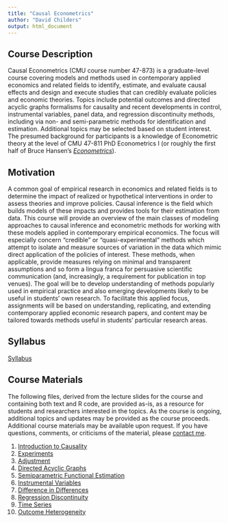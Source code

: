 ```yaml
---
title: "Causal Econometrics"
author: "David Childers"
output: html_document
---
```


## Course Description

Causal Econometrics (CMU course number 47-873) is a graduate-level course covering models and methods used in contemporary applied economics and related fields to identify, estimate, and evaluate causal effects and design and execute studies that can credibly evaluate policies and economic theories. Topics include potential outcomes and directed acyclic graphs formalisms for causality and recent developments in control, instrumental variables, panel data, and regression discontinuity methods, including via non- and semi-parametric methods for identification and estimation. Additional topics may be selected based on student interest. The presumed background for participants is a knowledge of Econometric theory at the level of CMU 47-811 PhD Econometrics I (or roughly the first half of Bruce Hansen's *[Econometrics](https://www.ssc.wisc.edu/~bhansen/econometrics/)*).

## Motivation

A common goal of empirical research in economics and related fields is to determine the impact of realized or hypothetical interventions in order to assess theories and improve policies. Causal inference is the field which builds models of these impacts and provides tools for their estimation from data. This course will provide an overview of the main classes of modeling approaches to causal inference and econometric methods for working with these models applied in contemporary empirical economics. The focus will especially concern “credible” or “quasi-experimental” methods which attempt to isolate and measure sources of variation in the data which mimic direct application of the policies of interest. These methods, when applicable, provide measures relying on minimal and transparent assumptions and so form a lingua franca for persuasive scientific communication (and, increasingly, a requirement for publication in top venues). The goal will be to develop understanding of methods popularly used in empirical practice and also emerging developments likely to be useful in students’ own research. To facilitate this applied focus, assignments will be based on understanding, replicating, and extending contemporary applied economic research papers, and content may be tailored towards methods useful in students’ particular research areas.

## Syllabus

[Syllabus](files/pdf/CausalEconometricsSyllabus.pdf)

## Course Materials

The following files, derived from the lecture slides for the course and containing both text and R code, are provided as-is, as a resource for students and researchers interested in the topics. As the course is ongoing, additional topics and updates may be provided as the course proceeds. Additional course materials may be available upon request. If you have questions, comments, or criticisms of the material, please [contact me](mailto:dchilder@andrew.cmu.edu).

1. [Introduction to Causality](CausalEconometrics/CausalityIntro.html)
2. [Experiments](CausalEconometrics/Experiments.html)
3. [Adjustment](CausalEconometrics/Adjustment.html)
4. [Directed Acyclic Graphs](CausalEconometrics/DAGs.html)
5. [Semiparametric Functional Estimation](CausalEconometrics/Semiparametrics.html)
6. [Instrumental Variables](CausalEconometrics/InstrumentalVariables.html)
7. [Difference in Differences](CausalEconometrics/DifferenceinDifferences.html)
8. [Regression Discontinuity](CausalEconometrics/RegressionDiscontinuity.html)
9. [Time Series](CausalEconometrics/TimeSeries.html)
10. [Outcome Heterogeneity](CausalEconometrics/OutcomeHeterogeneity.html)




